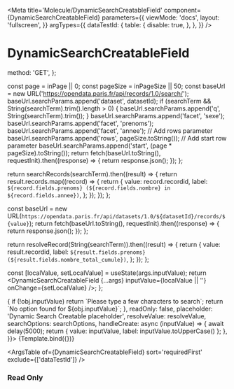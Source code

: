 

<Meta
  title='Molecule/DynamicSearchCreatableField'
  component={DynamicSearchCreatableField}
  parameters={{
    viewMode: 'docs',
    layout: 'fullscreen',
  }}
  argTypes={{
    dataTestId: {
      table: {
        disable: true,
      },
    },
  }}
/>

# DynamicSearchCreatableField


  method: 'GET',
};


  const page = inPage || 0;
  const pageSize = inPageSize || 50;
  const baseUrl = new URL('https://opendata.paris.fr/api/records/1.0/search/');
  baseUrl.searchParams.append('dataset', datasetId);
  if (searchTerm && String(searchTerm).trim().length > 0) {
    baseUrl.searchParams.append('q', String(searchTerm).trim());
  }
  baseUrl.searchParams.append('facet', 'sexe');
  baseUrl.searchParams.append('facet', 'prenoms');
  baseUrl.searchParams.append('facet', 'annee');
  // Add rows parameter
  baseUrl.searchParams.append('rows', pageSize.toString());
  // Add start row parameter
  baseUrl.searchParams.append('start', (page * pageSize).toString());
  return fetch(baseUrl.toString(), requestInit).then((response) => {
    return response.json();
  });
};

  return searchRecords(searchTerm).then((result) => {
    return result.records.map((record) => {
      return {
        value: record.recordid,
        label: `${record.fields.prenoms} (${record.fields.nombre} in ${record.fields.annee})`,
      };
    });
  });
};

  const baseUrl = new URL(`https://opendata.paris.fr/api/datasets/1.0/${datasetId}/records/${value}`);
  return fetch(baseUrl.toString(), requestInit).then((response) => {
    return response.json();
  });
};

  return resolveRecord(String(searchTerm)).then((result) => {
    return {
      value: result.recordid,
      label: `${result.fields.prenoms} (${result.fields.nombre_total_cumule})`,
    };
  });
};

  const [localValue, setLocalValue] = useState(args.inputValue);
  return <DynamicSearchCreatableField {...args} inputValue={localValue || ''} onChange={setLocalValue} />;
};

<Canvas>
  <Story
    name='DynamicSearchCreatableField'
    args={{
      label: 'Dynamic Search Creatable ',
      disabled: false,
      fieldSize: undefined,
      highlighted: false,
      inputValue: '3d9265a6ddc5ed3e2550778bb3b53229b02954a9',
      isClearable: true,
      noOptionsMessage: (obj) => {
        if (!obj.inputValue) return `Please type a few characters to search`;
        return `No option found for ${obj.inputValue}`;
      },
      readOnly: false,
      placeholder: 'Dynamic Search Creatable placeholder',
      resolveValue: resolveValue,
      searchOptions: searchOptions,
      handleCreate: async (inputValue) => {
        await delay(5000);
        return { value: inputValue, label: inputValue.toUpperCase() };
      },
    }}>
    {Template.bind({})}
  </Story>
</Canvas>

<ArgsTable of={DynamicSearchCreatableField} sort='requiredFirst' exclude={['dataTestId']} />

### Read Only

<Canvas>
  <Template
    label='Dynamic Search Creatable field in read only with label size = 4 and field size = 6'
    fieldSize={6}
    labelSize={4}
    readOnly={true}
    disabled={false}
    highlighted={false}
    inputValue='3d9265a6ddc5ed3e2550778bb3b53229b02954a9'
    isClearable={true}
    noOptionsMessage={(obj) => {
      if (!obj.inputValue) return `Please type a few characters to search`;
      return `No option found for ${obj.inputValue}`;
    }}
    placeholder='Dynamic Search Creatable placeholder'
    resolveValue={resolveValue}
    searchOptions={searchOptions}
    handleCreate={async (inputValue) => {
      await delay(5000);
      return { value: inputValue, label: inputValue.toUpperCase() };
    }}
  />
</Canvas>

### Error

<Canvas>
  <Template
    fieldSize={6}
    label='Dynamic Search Creatable field in error with label size = 4 and field size = 6'
    labelSize={4}
    errorMessage='This text is on error'
    inputValue='3d9265a6ddc5ed3e2550778bb3b53229b02954a9'
    isClearable={true}
    noOptionsMessage={(obj) => {
      if (!obj.inputValue) return `Please type a few characters to search`;
      return `No option found for ${obj.inputValue}`;
    }}
    placeholder='Dynamic Search Creatable placeholder'
    resolveValue={resolveValue}
    searchOptions={searchOptions}
    handleCreate={async (inputValue) => {
      await delay(5000);
      return { value: inputValue, label: inputValue.toUpperCase() };
    }}
  />
</Canvas>

### Helper

<Canvas>
  <Template
    helperText='Helper text'
    label='Dynamic Search Creatable field with helper and counter'
    mandatory={true}
    errorMessage='This text is on error'
    inputValue='3d9265a6ddc5ed3e2550778bb3b53229b02954a9'
    isClearable={true}
    noOptionsMessage={(obj) => {
      if (!obj.inputValue) return `Please type a few characters to search`;
      return `No option found for ${obj.inputValue}`;
    }}
    placeholder='Dynamic Search Creatable placeholder'
    resolveValue={resolveValue}
    searchOptions={searchOptions}
    handleCreate={async (inputValue) => {
      await delay(5000);
      return { value: inputValue, label: inputValue.toUpperCase() };
    }}
  />
</Canvas>

### Highlighted

<Canvas>
  <Template
    helperText={'Helper text'}
    highlighted={true}
    label={'Dynamic Search Creatable field highlighted'}
    readOnly={true}
    inputValue={'3d9265a6ddc5ed3e2550778bb3b53229b02954a9'}
    isClearable={true}
    noOptionsMessage={(obj) => {
      if (!obj.inputValue) return `Please type a few characters to search`;
      return `No option found for ${obj.inputValue}`;
    }}
    placeholder='Dynamic Search Creatable placeholder'
    resolveValue={resolveValue}
    searchOptions={searchOptions}
    handleCreate={async (inputValue) => {
      await delay(5000);
      return { value: inputValue, label: inputValue.toUpperCase() };
    }}
  />
</Canvas>

### Disabled

<Canvas>
  <Template
    disabled={true}
    helperText={'Helper text'}
    label={'Dynamic Search Creatable field disabled'}
    inputValue={'3d9265a6ddc5ed3e2550778bb3b53229b02954a9'}
    isClearable={true}
    noOptionsMessage={(obj) => {
      if (!obj.inputValue) return `Please type a few characters to search`;
      return `No option found for ${obj.inputValue}`;
    }}
    placeholder={'Dynamic Search Creatable placeholder'}
    resolveValue={resolveValue}
    searchOptions={searchOptions}
    handleCreate={async (inputValue) => {
      await delay(5000);
      return { value: inputValue, label: inputValue.toUpperCase() };
    }}
  />
</Canvas>

### Inline

<Canvas>
  <Template
    label='Dynamic Search Creatable in line'
    inline={true}
    fieldSize={6}
    labelSize={4}
    inputValue='3d9265a6ddc5ed3e2550778bb3b53229b02954a9'
    isClearable={true}
    noOptionsMessage={(obj) => {
      if (!obj.inputValue) return `Please type a few characters to search`;
      return `No option found for ${obj.inputValue}`;
    }}
    placeholder='Dynamic Search Creatable placeholder'
    resolveValue={resolveValue}
    searchOptions={searchOptions}
    handleCreate={async (inputValue) => {
      await delay(5000);
      return { value: inputValue, label: inputValue.toUpperCase() };
    }}
  />
</Canvas>
